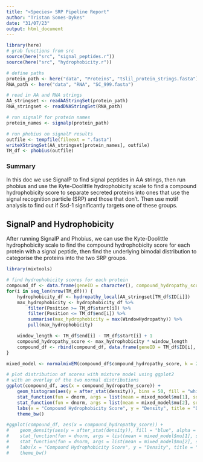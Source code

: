 ```yaml
---
title: "<Species> SRP Pipeline Report"
author: "Tristan Sones-Dykes"
date: "31/07/23"
output: html_document
---
```


```r
library(here)
# grab functions from src
source(here("src", "signal_peptides.r"))
source(here("src", "hydrophobicity.r"))

# define paths
protein_path <- here("data", "Proteins", "tslil_protein_strings.fasta")
RNA_path <- here("data", "RNA", "SC_999.fasta")

# read in AA and RNA strings
AA_stringset <- readAAStringSet(protein_path)
RNA_stringset <- readDNAStringSet(RNA_path)

# run signalP for protein names
protein_names <- signalp(protein_path)

# run phobius on signalP results
outfile <- tempfile(fileext = ".fasta")
writeXStringSet(AA_stringset[protein_names], outfile)
TM_df <- phobius(outfile)
```

### Summary
In this doc we use SignalP to find signal peptides in AA strings, then run phobius
and use the Kyte-Doolittle hydrophobicity scale to find a compound hydrophobicity score
to separate secreted proteins into ones that use the signal recognition particle (SRP) and 
those that don't. Then use motif analysis to find out if Ssd-1 significantly targets one 
of these groups.

## SignalP and Hydrophobicity 
After running SignalP and Phobius, we can use the Kyte-Doolittle hydrophobicity scale to
find the compound hydrophobicity score for each protein with a signal peptide, then find
the underlying bimodal distribution to categorise the proteins into the two SRP groups.

```r
library(mixtools)

# find hydrophobicity scores for each protein
compound_df <- data.frame(geneID = character(), compound_hydropathy_score = numeric())
for(i in seq_len(nrow(TM_df))) {
    hydrophobicity_df <- hydropathy_local(AA_stringset[TM_df$ID[i]])
    max_hydrophobicity <- hydrophobicity_df %>%
        filter(Position >= TM_df$start[i]) %>%
        filter(Position <= TM_df$end[i]) %>%
        summarise(max_hydrophobicity = max(WindowHydropathy)) %>%
        pull(max_hydrophobicity)

    window_length <- TM_df$end[i] - TM_df$start[i] + 1
    compound_hydropathy_score <- max_hydrophobicity * window_length
    compound_df <- rbind(compound_df, data.frame(geneID = TM_df$ID[i], compound_hydropathy_score = compound_hydropathy_score))
}

mixed_model <- normalmixEM(compound_df$compound_hydropathy_score, k = 2)

# plot distribution of scores with mixture model using ggplot2
# with an overlay of the two normal distributions
ggplot(compound_df, aes(x = compound_hydropathy_score)) +
    geom_histogram(aes(y = after_stat(density)), bins = 50, fill = "white", colour = "black") + 
    stat_function(fun = dnorm, args = list(mean = mixed_model$mu[1], sd = mixed_model$sigma[1]), colour = "red") +
    stat_function(fun = dnorm, args = list(mean = mixed_model$mu[2], sd = mixed_model$sigma[2]), colour = "green") +
    labs(x = "Compound Hydrophobicity Score", y = "Density", title = "Distribution of Compound Hydrophobicity Scores") +
    theme_bw()

#ggplot(compound_df, aes(x = compound_hydropathy_score)) +
#    geom_density(aes(y = after_stat(density)), fill = "blue", alpha = 0.2) +
#    stat_function(fun = dnorm, args = list(mean = mixed_model$mu[1], sd = mixed_model$sigma[1]), colour = "red") +
#    stat_function(fun = dnorm, args = list(mean = mixed_model$mu[2], sd = mixed_model$sigma[2]), colour = "green") +
#    labs(x = "Compound Hydrophobicity Score", y = "Density", title = "Distribution of Compound Hydrophobicity Scores") +
#    theme_bw()
```